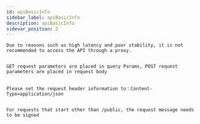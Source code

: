 ```yaml
---
id: apiBasicInfo
sidebar_label: apiBasicInfo
description: apiBasicInfo
sidevar_position: 2
---
```


    Due to reasons such as high latency and poor stability, it is not recommended to access the API through a proxy.


    GET request parameters are placed in query Params, POST request parameters are placed in request body


    Please set the request header information to：Content-Type=application/json


    For requests that start other than /public, the request message needs to be signed
